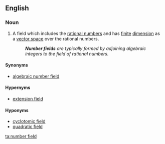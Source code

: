 ==English==
{{wikipedia}}

===Noun===
{{en-noun|head=[[number]] [[field]]}}

# {{context|mathematics|algebraic number theory}} A field which includes the [[rational number]]s and has [[finite]] [[dimension]] as a [[vector space]] over the rational numbers.
#: '''''Number fields''' are typically formed by adjoining algebraic integers to the field of rational numbers.''

====Synonyms====
* [[algebraic number field]]

====Hypernyms====
* [[extension field]]

====Hyponyms====
* [[cyclotomic field]]
* [[quadratic field]]

[[ta:number field]]